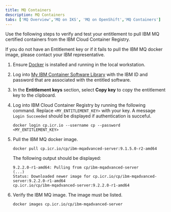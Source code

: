 ```yaml
---
title: MQ Containers
description: MQ Containers
tabs: ['MQ Overview','MQ on IKS', 'MQ on OpenShift','MQ Containers']
---
```


Use the following steps to verify and test your entitlement to pull IBM MQ certified containers from the IBM Cloud Container Registry.

<InlineNotification>

If you do not have an Entitlement key or if it fails to pull the IBM MQ docker image, please contact your IBM representative.

</InlineNotification>

1. Ensure [Docker](/prereq/docker-helm) is installed and running in the local workstation.
2. Log into [My IBM Container Software Library](https://myibm.ibm.com/products-services/containerlibrary) with the IBM ID and password that are associated with the entitled software.
3. In the **Entitlement keys** section, select **Copy key** to copy the entitlement key to the clipboard.
4. Log into IBM Cloud Container Registry by running the following command. Replace `<MY_ENTITLEMENT_KEY>` with your key. A message `Login Succeeded` should be displayed if authentication is succeful.

    ```
    docker login cp.icr.io --username cp --password <MY_ENTITLEMENT_KEY>
    ```

5. Pull the IBM MQ docker image.

    ```
    docker pull cp.icr.io/cp/ibm-mqadvanced-server:9.1.5.0-r2-amd64
    ```

    The following output should be displayed:

    ```
    9.2.2.0-r1-amd64: Pulling from cp/ibm-mqadvanced-server
    (...)
    Status: Downloaded newer image for cp.icr.io/cp/ibm-mqadvanced-server:9.2.2.0-r1-amd64
    cp.icr.io/cp/ibm-mqadvanced-server:9.2.2.0-r1-amd64
    ```

6. Verify the IBM MQ image. The image must be listed.

    ```
    docker images cp.icr.io/cp/ibm-mqadvanced-server
    ```
